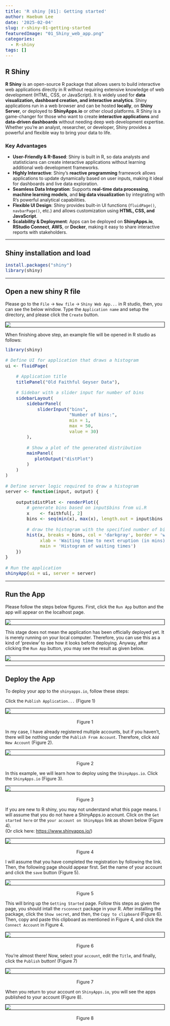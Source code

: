 ```yaml
---
title: 'R shiny [01]: Getting started'
author: Haebum Lee
date: '2025-02-04'
slug: r-shiny-01-getting-started
featuredImage: "01_Shiny_web_app.png"
categories:
  - R-shiny
tags: []
---
```


<style>
pre code {
    font-size: 14px;
}
.centered-img {
  display: block;
  margin-left: auto;
  margin-right: auto;
  border: 1px solid black;
  width: auto;
}
</style>

## R Shiny

**R Shiny** is an open-source R package that allows users to build interactive web applications directly in R without requiring extensive knowledge of web development (HTML, CSS, or JavaScript). It is widely used for **data visualization, dashboard creation, and interactive analytics**. Shiny applications run in a web browser and can be hosted **locally**, on **Shiny Server**, or deployed to **ShinyApps.io** or other cloud platforms.
R Shiny is a game-changer for those who want to create **interactive applications** and **data-driven dashboards** without needing deep web development expertise. Whether you're an analyst, researcher, or developer, Shiny provides a powerful and flexible way to bring your data to life.

### **Key Advantages**

- **User-Friendly & R-Based**: Shiny is built in R, so data analysts and statisticians can create interactive applications without learning additional web development frameworks.
- **Highly Interactive**: Shiny’s **reactive programming** framework allows applications to update dynamically based on user inputs, making it ideal for dashboards and live data exploration.
- **Seamless Data Integration**: Supports **real-time data processing**, **machine learning models**, and **big data visualization** by integrating with R’s powerful analytical capabilities.
- **Flexible UI Design**: Shiny provides built-in UI functions (`fluidPage()`, `navbarPage()`, etc.) and allows customization using **HTML, CSS, and JavaScript**.
- **Scalability & Deployment**: Apps can be deployed on **ShinyApps.io**, **RStudio Connect**, **AWS**, or **Docker**, making it easy to share interactive reports with stakeholders.

<hr>

## Shiny installation and load

```r
install.packages("shiny")
library(shiny)
```

<hr>

## Open a new shiny R file

Please go to the `File` -> `New file` -> `Shiny Web App...` in R studio, then, you can see the below window.
Type the `Application name` and setup the directory, and please click the `Create` button. 

<div style="text-align: center;">
  <img src="01_Shiny_web_app.png" class="centered-img">
</div>


When finishing above step, an example file will be opened in R studio as follows: 


```r
library(shiny)

# Define UI for application that draws a histogram
ui <- fluidPage(

    # Application title
    titlePanel("Old Faithful Geyser Data"),

    # Sidebar with a slider input for number of bins 
    sidebarLayout(
        sidebarPanel(
            sliderInput("bins",
                        "Number of bins:",
                        min = 1,
                        max = 50,
                        value = 30)
        ),

        # Show a plot of the generated distribution
        mainPanel(
           plotOutput("distPlot")
        )
    )
)

# Define server logic required to draw a histogram
server <- function(input, output) {

    output$distPlot <- renderPlot({
        # generate bins based on input$bins from ui.R
        x    <- faithful[, 2]
        bins <- seq(min(x), max(x), length.out = input$bins + 1)

        # draw the histogram with the specified number of bins
        hist(x, breaks = bins, col = 'darkgray', border = 'white',
             xlab = 'Waiting time to next eruption (in mins)',
             main = 'Histogram of waiting times')
    })
}

# Run the application 
shinyApp(ui = ui, server = server)
```

<hr>

## Run the App

Please follow the steps below figures.
First, click the `Run App` button and the app will appear on the localhost page.

<div style="text-align: center;">
  <img src="02_1_Shiny_web_app.png" class="centered-img">
</div>


This stage does not mean the application has been officially deployed yet. It is merely running on your local computer.
Therefore, you can use this as a kind of 'preview' to see how it looks before deploying.
Anyway, after clicking the `Run App` button, you may see the result as given below.

<div style="text-align: center;">
  <img src="02_2_Shiny_web_app.png" class="centered-img">
</div>


<hr>

## Deploy the App

To deploy your app to the `shinyapps.io`, follow these steps:

Click the `Publish Application...` (Figure 1)

<div style="text-align: center;">
  <img src="03_Shiny_web_app.png" class="centered-img">
  <br>
  Figure 1
</div>

In my case, I have already registered multiple accounts, 
but if you haven't, there will be nothing under the `Publish From Account`.
Therefore, click `Add New Account` (Figure 2).

<div style="text-align: center;">
  <img src="04_Shiny_web_app.png" class="centered-img">
  <br>
  Figure 2
</div>


In this example, we will learn how to deploy using the `ShinyApps.io`.
Click the `ShinyApps.io` (Figure 3).

<div style="text-align: center;">
  <img src="05_Shiny_web_app.png" class="centered-img">
  <br>
  Figure 3
</div>


If you are new to R shiny, you may not understand what this page means.
I will assume that you do not have a ShinyApps.io account. 
Click on the `Get started here` or the `your account on ShinyApps` link as shown below (Figure 4).
<br>
(Or click here: <a href="https://www.shinyapps.io/" target="_blank">https://www.shinyapps.io/</a>)

<div style="text-align: center;">
  <img src="06_Shiny_web_app.png" class="centered-img">
  <br>
  Figure 4
</div>


I will assume that you have completed the registration by following the link. 
Then, the following page should appear first.
Set the name of your account and click the `save` button (Figure 5).

<div style="text-align: center;">
  <img src="07_Shiny_web_app.png" class="centered-img">
  <br>
  Figure 5
</div>


This will bring up the `Getting Started` page. 
Follow this steps as given the page, you should intall the `rsconnect` package in your R.
After installing the package, click the `Show secret`, and then, the `Copy to clipboard` (Figure 6).
Then, copy and paste this clipboard as mentioned in Figure 4, and click the `Connect Account` in Figure 4.

<div style="text-align: center;">
  <img src="08_Shiny_web_app.png" class="centered-img">
  <br>
  Figure 6
</div>


You're almost there! Now, select your `account`, edit the `Title`, and finally, click the `Publish` button! (Figure 7)

<div style="text-align: center;">
  <img src="09_Shiny_web_app.png" class="centered-img">
  <br>
  Figure 7
</div>


When you return to your account on `ShinyApps.io`, you will see the apps published to your account (Figure 8).

<div style="text-align: center;">
  <img src="10_Shiny_web_app.png" class="centered-img">
  <br>
  Figure 8
</div>
